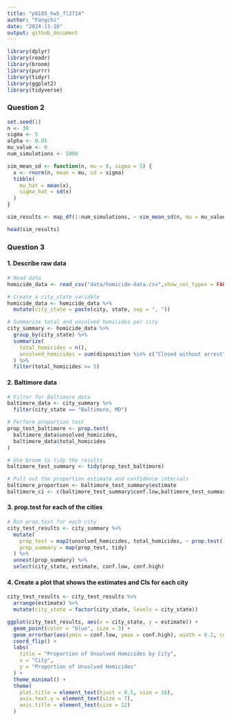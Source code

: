 ```yaml
---
title: "p8105_hw5_fl2714"
author: "Fangchi"
date: "2024-11-10"
output: github_document
---
```


```r

library(dplyr)
library(readr)
library(broom)
library(purrr)
library(tidyr)
library(ggplot2)
library(tidyverse)

```


### Question 2

```r

set.seed(1)
n <- 30       
sigma <- 5    
alpha <- 0.05 
mu_value <- 0  
num_simulations <- 5000

sim_mean_sd <- function(n, mu = 0, sigma = 5) {
  x <- rnorm(n, mean = mu, sd = sigma)
  tibble(
    mu_hat = mean(x),
    sigma_hat = sd(x)
  )
}

sim_results <- map_df(1:num_simulations, ~ sim_mean_sd(n, mu = mu_value, sigma = sigma))

head(sim_results)

```

### Question 3

#### 1. Describe raw data

```r

# Read data
homicide_data <- read_csv("data/homicide-data.csv",show_col_types = FALSE)

# Create a city_state variable
homicide_data <- homicide_data %>%
  mutate(city_state = paste(city, state, sep = ", "))

# Summarize total and unsolved homicides per city
city_summary <- homicide_data %>%
  group_by(city_state) %>%
  summarize(
    total_homicides = n(),
    unsolved_homicides = sum(disposition %in% c("Closed without arrest", "Open/No arrest"))
  ) %>%
  filter(total_homicides >= 5)

```


#### 2. Baltimore data

```r

# Filter for Baltimore data
baltimore_data <- city_summary %>%
  filter(city_state == "Baltimore, MD")

# Perform proportion test
prop_test_baltimore <- prop.test(
  baltimore_data$unsolved_homicides,
  baltimore_data$total_homicides
)

# Use broom to tidy the results
baltimore_test_summary <- tidy(prop_test_baltimore)

# Pull out the proportion estimate and confidence intervals
baltimore_proportion <- baltimore_test_summary$estimate
baltimore_ci <- c(baltimore_test_summary$conf.low,baltimore_test_summary$conf.high)

```

#### 3. prop.test for each of the cities

```r

# Run prop.test for each city
city_test_results <- city_summary %>%
  mutate(
    prop_test = map2(unsolved_homicides, total_homicides, ~ prop.test(.x, .y)),
    prop_summary = map(prop_test, tidy)
  ) %>%
  unnest(prop_summary) %>%
  select(city_state, estimate, conf.low, conf.high)

```

#### 4. Create a plot that shows the estimates and CIs for each city

```r

city_test_results <- city_test_results %>%
  arrange(estimate) %>%
  mutate(city_state = factor(city_state, levels = city_state))

ggplot(city_test_results, aes(x = city_state, y = estimate)) +
  geom_point(color = "blue", size = 3) +  
  geom_errorbar(aes(ymin = conf.low, ymax = conf.high), width = 0.2, color = "darkred", linewidth = 0.5) +  
  coord_flip() +  
  labs(
    title = "Proportion of Unsolved Homicides by City",
    x = "City",
    y = "Proportion of Unsolved Homicides"
  ) +
  theme_minimal() +
  theme(
    plot.title = element_text(hjust = 0.5, size = 16),  
    axis.text.y = element_text(size = 7),  
    axis.title = element_text(size = 12)  
  )

```

```r

```

